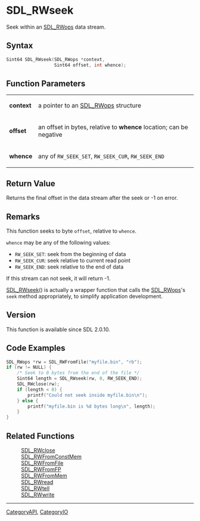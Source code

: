 = SDL_RWseek =

Seek within an [[SDL_RWops]] data stream.

== Syntax ==

<syntaxhighlight lang='c'>
Sint64 SDL_RWseek(SDL_RWops *context,
                  Sint64 offset, int whence);
</syntaxhighlight>

== Function Parameters ==

{|
|'''context'''
|a pointer to an [[SDL_RWops]] structure
|-
|'''offset'''
|an offset in bytes, relative to '''whence''' location; can be negative
|-
|'''whence'''
|any of <code>RW_SEEK_SET</code>, <code>RW_SEEK_CUR</code>, <code>RW_SEEK_END</code>
|}

== Return Value ==

Returns the final offset in the data stream after the seek or -1 on error.

== Remarks ==

This function seeks to byte <code>offset</code>, relative to
<code>whence</code>.

<code>whence</code> may be any of the following values:

* <code>RW_SEEK_SET</code>: seek from the beginning of data
* <code>RW_SEEK_CUR</code>: seek relative to current read point
* <code>RW_SEEK_END</code>: seek relative to the end of data

If this stream can not seek, it will return -1.

[[SDL_RWseek]]() is actually a wrapper function that calls the
[[SDL_RWops]]'s <code>seek</code> method appropriately, to simplify
application development.

== Version ==

This function is available since SDL 2.0.10.

== Code Examples ==

<syntaxhighlight lang='c++'>
SDL_RWops *rw = SDL_RWFromFile("myfile.bin", "rb");
if (rw != NULL) {
    /* Seek to 0 bytes from the end of the file */
    Sint64 length = SDL_RWseek(rw, 0, RW_SEEK_END);
    SDL_RWclose(rw);
    if (length < 0) {
        printf("Could not seek inside myfile.bin\n");
    } else {
        printf("myfile.bin is %d bytes long\n", length);
    }
}
</syntaxhighlight>

== Related Functions ==

:[[SDL_RWclose]]
:[[SDL_RWFromConstMem]]
:[[SDL_RWFromFile]]
:[[SDL_RWFromFP]]
:[[SDL_RWFromMem]]
:[[SDL_RWread]]
:[[SDL_RWtell]]
:[[SDL_RWwrite]]

----
[[CategoryAPI]], [[CategoryIO]]


